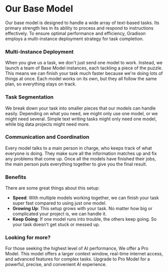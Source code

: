 # Our Base Model

Our base model is designed to handle a wide array of text-based tasks. Its primary strength lies in its ability to process and respond to instructions effectively. To ensure optimal performance and efficiency, Gradison employs a multi-instance deployment strategy for task completion.

### Multi-Instance Deployment

When you give us a task, we don't just send one model to work. Instead, we launch a team of Base Model instances, each tackling a piece of the puzzle. This means we can finish your task much faster because we're doing lots of things at once. Each model works on its own, but they all follow the same plan, so everything stays on track.

### Task Segmentation

We break down your task into smaller pieces that our models can handle easily. Depending on what you need, we might only use one model, or we might need several. Simple text writing tasks might only need one model, while big data projects might need more.

### Communication and Coordination

Every model talks to a main person in charge, who keeps track of what everyone is doing. They make sure all the information matches up and fix any problems that come up. Once all the models have finished their jobs, the main person puts everything together to give you the final result.

### Benefits

There are some great things about this setup:

- **Speed**: With multiple models working together, we can finish your task super fast compared to using just one model.
- **Growing Up**: This setup grows with your task. No matter how big or complicated your project is, we can handle it.
- **Keep Going**: If one model runs into trouble, the others keep going. So your task doesn't get stuck or messed up.

### Looking for more?
For those seeking the highest level of AI performance, We offer a Pro Model. This model offers a larger context window, real-time internet access, and advanced features for complex tasks. Upgrade to Pro Model for a powerful, precise, and convenient AI experience.